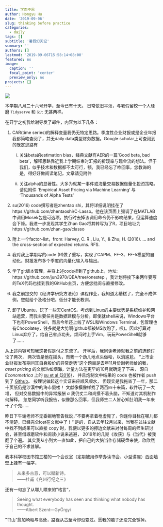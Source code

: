 ```yaml
---
title: 学而不思
author: Hongyu Hu
date: '2019-09-06'
slug: thinking before practice
categories:
  - daily
tags: []
subtitle: '暑假幻灭记'
summary: ''
authors: []
lastmod: '2019-09-06T15:58:14+08:00'
featured: no
image:
  caption: ''
  focal_point: 'center'
  preview_only: no
projects: []
---
```


![](287395.png)

本学期八月二十六号开学，至今已有十天。
日常依旧平淡，与暑假留校一个人琢磨 `Tidyserve` 和 `Git` 无甚两样。


在开学之初我给谢导发了邮件，内容为以下几条：

1. CAR(time series)的解释变量我仍无特定思路。季度性企业财报或是企业年报我都简略查阅了，并无daily data类型财务数据。Google scholar上可查阅到的既定思路有

    i) 关注beta的estimation bias，经典文献有AER的一篇‘Good beta, bad beta'，解释思路靠近我上学期结束时汇报的折现率与现金流的想法。但于我们，似乎技术和数据都不太可行，额，我已经忘了咋回事，您教诲的是，得好好做阅读笔记。文章请见附件

    ii) 关注alpha的显著性。大多为就某一事件或海量交易数据做量化投资策略。请见附件 ’Empirical Asset Pricing via Machine Learning‘ 与 ’Thousands of Alpha Tests‘


2. su(2016) code撰写者是zhentao shi，其将详细说明挂在了https://github.com/zhentaoshi/C-Lasso。他在该页面上强调了在MATLAB中调用Mosek包是可选项，执行时去掉该调用命令仍不影响结果，但运算速度会下降。我进一步发现其学生Zhan Gao将其转写为了R，项目地址为https://github.com/zhan-gao/classo

3. 附上一个factor-list，from: Harvey, C. R., Liu, Y., & Zhu, H. (2016). … and the cross-section of expected returns. RFS.

4. 我对我上学期写的code (R)做了重写，实现了CAPM、FF-3、FF-5模型的自动化，财报发布多个季度的向量化输入与输出。

5. 学了git版本管理，并将上述code挂到了github上，地址: https://github.com/jun3970/QEA/tree/onestep ，我计划将接下来两年要写的TeX代码也挂到我的GitHub主页，方便您批阅与直接修改。

6. 我之前提交的《经济学研究方法论》课程作业，我知道太糟糕了，完全不成体例，您就给个及格分吧。低分才能长教训。

7. 卸了Ubuntu，玩了一些天CentOS。考虑到Linux的主要优势是系统维护和网站运营，而我主要任务是数据建模与分析。即使就shell来说，Windows平台下也有PowerShell，而且今年还上线了WSL和Windows Terminal，包管理也有Chocolatey，钱多就是大势啊(github都被MS收购了，哎)。因此打算对Linux弃疗了，给自己省点功夫，烦闷时上手Vim，玩玩PowerShell就够了……


从上述内容可知我这暑假是付之东流了。
开学后，我同谢老师就我之前的选题讨论了两次，
两次皆是他在摇头，而我一个劲儿地点头做哈，以消尴尬。
”上市企业财报发布期间其自身股价的异常走势“这个题目是去年11月份谢老师给的我，
*asset pricing* 的文献浩如烟海，计量方法在更早的10月就确定了下来，
源自 *Econometrica* 上的 [su et al (2016)](https://onlinelibrary.wiley.com/doi/abs/10.3982/ECTA12560)，
并且炮制文中结果的 code 也被作者 push 到了 [Github](https://github.com/zhentaoshi/C-Lasso)。
按理说做起这个实证来应顺风顺水，
但现实是我拖沓了一年，那二十页纸仍是沙漠中的海市蜃楼！
文献像模像样找了两百四十来篇，软件玩了一大堆，
但对交易数据中的异常报酬 $\alpha$ 我仍丈二和尚摸不着头脑，不知道对其机制作何解释。
忽悠同学听我报告，似像那么回事，但我师生二人皆心知肚明我一年来干了个鬼……

昨日下午谢老师不无委婉地警告我说，”不要再拿着枪虚晃了，你连你目标在哪儿都不清楚，已经完全lost在文献中了！“ 是的，自从去年12月以来，当我在过往文献中找不到成果可以直接 copy 时，我便以更多的擦边文献来对付每周的师生研讨会，甚至借琢磨软件和阅读小说来逃避，
2019年的几期《收获》与《当代》被我翻了个遍。
其实我从小到大一直如此，把自己的大脑当作存储硬盘来使，欣欣然于自己的不求甚解。

我本科学校图书馆三楼的一个会议室（定期被用作举办读书会、小型讲座）西面墙壁上挂有一幅字，

> 从来多古意，可以赋新诗。  
——杜甫《兖州行纪之三》

还有一句忘了从哪儿瞟来的”格言“，

> Seeing what everybody has seen and thinking what nobody has thought.  
——Albert Szent—GyÖrgyi

”书山“愈加崎岖与高耸，路径从古至今却没变过。愿我的脑子还没完全锈掉。